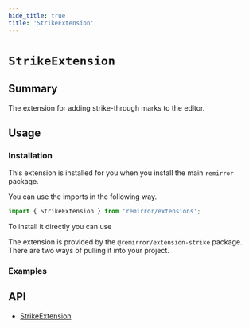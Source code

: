 ```yaml
---
hide_title: true
title: 'StrikeExtension'
---
```



# `StrikeExtension`

## Summary

The extension for adding strike-through marks to the editor.

## Usage

### Installation

This extension is installed for you when you install the main `remirror` package.

You can use the imports in the following way.

```ts
import { StrikeExtension } from 'remirror/extensions';
```

To install it directly you can use

The extension is provided by the `@remirror/extension-strike` package. There are two ways of pulling it into your project.

### Examples

<Basic />

## API

- [StrikeExtension](../api/extension-strike)
